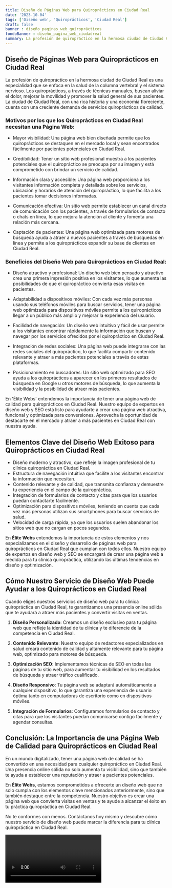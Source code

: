 ```yaml
---
title: Diseño de Páginas Web para Quiroprácticos en Ciudad Real
date: '2023-10-04'
tags: ['Diseño web', 'Quiroprácticos', 'Ciudad Real']
draft: false
banner : diseño_paginas_web_quiroprácticos
fondoBanner : diseño_pagina_web_ciudadreal
summary: La profesión de quiropráctico en la hermosa ciudad de Ciudad Real es una especialidad que se enfoca en la salud de la columna vertebral y el sistema nervioso. Los quiroprácticos, a través de técnicas manuales, buscan aliviar el dolor, mejorar la movilidad y promover la salud general de sus pacientes. La ciudad de Ciudad Real, con una rica historia y una economía floreciente, cuenta con una creciente demanda de servicios quiroprácticos de calidad.
---
```


## Diseño de Páginas Web para Quiroprácticos en Ciudad Real

La profesión de quiropráctico en la hermosa ciudad de Ciudad Real es una especialidad que se enfoca en la salud de la columna vertebral y el sistema nervioso. Los quiroprácticos, a través de técnicas manuales, buscan aliviar el dolor, mejorar la movilidad y promover la salud general de sus pacientes. La ciudad de Ciudad Real, con una rica historia y una economía floreciente, cuenta con una creciente demanda de servicios quiroprácticos de calidad.

### Motivos por los que los Quiroprácticos en Ciudad Real necesitan una Página Web:

- Mayor visibilidad: Una página web bien diseñada permite que los quiroprácticos se destaquen en el mercado local y sean encontrados fácilmente por pacientes potenciales en Ciudad Real.

- Credibilidad: Tener un sitio web profesional muestra a los pacientes potenciales que el quiropráctico se preocupa por su imagen y está comprometido con brindar un servicio de calidad.

- Información clara y accesible: Una página web proporciona a los visitantes información completa y detallada sobre los servicios, ubicación y horarios de atención del quiropráctico, lo que facilita a los pacientes tomar decisiones informadas.

- Comunicación efectiva: Un sitio web permite establecer un canal directo de comunicación con los pacientes, a través de formularios de contacto o chats en línea, lo que mejora la atención al cliente y fomenta una relación más cercana.

- Captación de pacientes: Una página web optimizada para motores de búsqueda ayuda a atraer a nuevos pacientes a través de búsquedas en línea y permite a los quiroprácticos expandir su base de clientes en Ciudad Real.

### Beneficios del Diseño Web para Quiroprácticos en Ciudad Real:

- Diseño atractivo y profesional: Un diseño web bien pensado y atractivo crea una primera impresión positiva en los visitantes, lo que aumenta las posibilidades de que el quiropráctico convierta esas visitas en pacientes.

- Adaptabilidad a dispositivos móviles: Con cada vez más personas usando sus teléfonos móviles para buscar servicios, tener una página web optimizada para dispositivos móviles permite a los quiroprácticos llegar a un público más amplio y mejorar la experiencia del usuario.

- Facilidad de navegación: Un diseño web intuitivo y fácil de usar permite a los visitantes encontrar rápidamente la información que buscan y navegar por los servicios ofrecidos por el quiropráctico en Ciudad Real.

- Integración de redes sociales: Una página web puede integrarse con las redes sociales del quiropráctico, lo que facilita compartir contenido relevante y atraer a más pacientes potenciales a través de estas plataformas.

- Posicionamiento en buscadores: Un sitio web optimizado para SEO ayuda a los quiroprácticos a aparecer en los primeros resultados de búsqueda en Google u otros motores de búsqueda, lo que aumenta la visibilidad y la posibilidad de atraer más pacientes.

En 'Élite Webs' entendemos la importancia de tener una página web de calidad para quiroprácticos en Ciudad Real. Nuestro equipo de expertos en diseño web y SEO está listo para ayudarte a crear una página web atractiva, funcional y optimizada para conversiones. Aprovecha la oportunidad de destacarte en el mercado y atraer a más pacientes en Ciudad Real con nuestra ayuda.

<GifSeo />

<Cta />

## Elementos Clave del Diseño Web Exitoso para Quiroprácticos en Ciudad Real

- Diseño moderno y atractivo, que refleje la imagen profesional de tu clínica quiropráctica en Ciudad Real.
- Estructura de navegación intuitiva que facilite a los visitantes encontrar la información que necesitan.
- Contenido relevante y de calidad, que transmita confianza y demuestre tu experiencia en el campo de la quiropráctica.
- Integración de formularios de contacto y citas para que los usuarios puedan contactarte fácilmente.
- Optimización para dispositivos móviles, teniendo en cuenta que cada vez más personas utilizan sus smartphones para buscar servicios de salud.
- Velocidad de carga rápida, ya que los usuarios suelen abandonar los sitios web que no cargan en pocos segundos.

En **Élite Webs** entendemos la importancia de estos elementos y nos especializamos en el diseño y desarrollo de páginas web para quiroprácticos en Ciudad Real que cumplan con todos ellos. Nuestro equipo de expertos en diseño web y SEO se encargará de crear una página web a medida para tu clínica quiropráctica, utilizando las últimas tendencias en diseño y optimización.

## Cómo Nuestro Servicio de Diseño Web Puede Ayudar a los Quiroprácticos en Ciudad Real

Cuando eliges nuestros servicios de diseño web para tu clínica quiropráctica en Ciudad Real, te garantizamos una presencia online sólida que te ayudará a atraer más pacientes y convertir visitas en ventas.

1. **Diseño Personalizado**: Creamos un diseño exclusivo para tu página web que refleje la identidad de tu clínica y te diferencie de la competencia en Ciudad Real.

2. **Contenido Relevante**: Nuestro equipo de redactores especializados en salud creará contenido de calidad y altamente relevante para tu página web, optimizado para motores de búsqueda.

3. **Optimización SEO**: Implementamos técnicas de SEO en todas las páginas de tu sitio web, para aumentar tu visibilidad en los resultados de búsqueda y atraer tráfico cualificado.

4. **Diseño Responsivo**: Tu página web se adaptará automáticamente a cualquier dispositivo, lo que garantiza una experiencia de usuario óptima tanto en computadoras de escritorio como en dispositivos móviles.

5. **Integración de Formularios**: Configuramos formularios de contacto y citas para que los visitantes puedan comunicarse contigo fácilmente y agendar consultas.

## Conclusión: La Importancia de una Página Web de Calidad para Quiroprácticos en Ciudad Real

En un mundo digitalizado, tener una página web de calidad se ha convertido en una necesidad para cualquier quiropráctico en Ciudad Real. Una presencia online sólida no solo aumenta tu visibilidad, sino que también te ayuda a establecer una reputación y atraer a pacientes potenciales.

En **Élite Webs**, estamos comprometidos a ofrecerte un diseño web que no solo cumpla con los elementos clave mencionados anteriormente, sino que también destaque entre la competencia. Nuestro objetivo es crear una página web que convierta visitas en ventas y te ayude a alcanzar el éxito en tu práctica quiropráctica en Ciudad Real.

No te conformes con menos. Contáctanos hoy mismo y descubre cómo nuestro servicio de diseño web puede marcar la diferencia para tu clínica quiropráctica en Ciudad Real.

<Video />

<CtaBot job='Quiroprácticos' city='Ciudad Real'/>

<Gmaps query='Ciudad Real+españa+maps' />